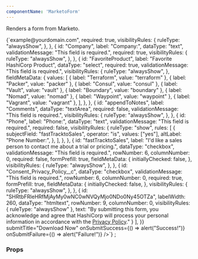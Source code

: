```yaml
---
componentName: 'MarketoForm'
---
```


Renders a form from Marketo.

<LiveComponent>
  {`<MarketoForm
    metadata={{
      result: [
        {
          id: 9999,
          name: "FORM - Contact Sales",
          description: "",
          createdAt: "2020-08-26T21:35:12Z+0000",
          updatedAt: "2022-11-11T01:39:32Z+0000",
          url: "https://app-ab32.marketo.com/#FO1307B2",
          status: "approved",
          theme: "simple",
          language: "English",
          locale: "en_US",
          progressiveProfiling: false,
          labelPosition: "left",
          fontFamily: "Helvetica",
          fontSize: "13px",
          folder: {
            type: "Folder",
            value: 32792,
            folderName: "01. In use forms",
          },
          knownVisitor: {
            type: "form",
            template: null,
          },
          thankYouList: [
            {
              followupType: "none",
              followupValue: null,
              default: true,
            },
          ],
          buttonLocation: 120,
          buttonLabel: "Submit",
          waitingLabel: "Please Wait",
          workSpaceId: 1,
        },
      ],
    }}
    fields={{
      result: [
        {
          id: "FirstName",
          label: "First Name:",
          dataType: "text",
          validationMessage: "This field is required.",
          required: true,
          visibilityRules: {
            ruleType: "alwaysShow",
          },
        },
        {
          id: "LastName",
          label: "Last Name:",
          dataType: "text",
          validationMessage: "This field is required.",
          required: true,
          visibilityRules: {
            ruleType: "alwaysShow",
          },
        },
        {
          id: "Email",
          label: "Business Email:",
          dataType: "email",
          validationMessage:
            "Must be valid email. <span class='mktoErrorDetail'>example@yourdomain.com</span>",
          required: true,
          visibilityRules: {
            ruleType: "alwaysShow",
          },
        },
        {
          id: "Company",
          label: "Company:",
          dataType: "text",
          validationMessage: "This field is required.",
          required: true,
          visibilityRules: {
            ruleType: "alwaysShow",
          },
        },
        {
          id: "FavoriteProduct",
          label: "Favorite HashiCorp Product",
          dataType: "select",
          required: true,
          validationMessage: "This field is required.",
          visibilityRules: {
            ruleType: "alwaysShow",
          },
          fieldMetaData: {
            values: [
              { label: "Terraform", value: "terraform" },
              { label: "Packer", value: "packer" },
              { label: "Consul", value: "consul" },
              { label: "Vault", value: "vault" },
              { label: "Boundary", value: "boundary" },
              { label: "Nomad", value: "nomad" },
              { label: "Waypoint", value: "waypoint" },
              { label: "Vagrant", value: "vagrant" },
            ],
          },
        },
        {
          id: "appendToNotes",
          label: "Comments",
          dataType: "textArea",
          required: false,
          validationMessage: "This field is required.",
          visibilityRules: {
            ruleType: "alwaysShow",
          },
        },
        {
          id: "Phone",
          label: "Phone:",
          dataType: "text",
          validationMessage: "This field is required.",
          required: false,
          visibilityRules: {
            ruleType: "show",
            rules: [
              {
                subjectField: "fastTracktoSales",
                operator: "is",
                values: ["yes"],
                altLabel: "Phone Number:",
              },
            ],
          },
        },
        {
          id: "fastTracktoSales",
          label:
            "I'd like a sales person to contact me about a trial or pricing.",
          dataType: "checkbox",
          validationMessage: "This field is required.",
          rowNumber: 6,
          columnNumber: 0,
          required: false,
          formPrefill: true,
          fieldMetaData: {
            initiallyChecked: false,
          },
          visibilityRules: {
            ruleType: "alwaysShow",
          },
        },
        {
          id: "Consent_Privacy_Policy__c",
          dataType: "checkbox",
          validationMessage: "This field is required.",
          rowNumber: 6,
          columnNumber: 0,
          required: true,
          formPrefill: true,
          fieldMetaData: {
            initiallyChecked: false,
          },
          visibilityRules: {
            ruleType: "alwaysShow",
          },
        },
        {
          id: "SHRtbFRleHRfMjAyMy0wNC0wNVQyMjo0NDo0Ny45OTZa",
          labelWidth: 260,
          dataType: "htmltext",
          rowNumber: 9,
          columnNumber: 0,
          visibilityRules: {
            ruleType: "alwaysShow"
          },
          text: "By submitting this form, you acknowledge and agree that HashiCorp will process your personal information in accordance with the <a href=\\"https://hashicorp.com/privacy\\" target=\\"_blank\\" id=\\"\\">Privacy Policy</a>."
        }
      ],
    }}
    submitTitle="Download Now"
    onSubmitSuccess={() => alert("Success!")}
    onSubmitFailure={() => alert("Failure!")}
  />`}
</LiveComponent>
;

### Props

<PropsTable props={componentProps} />
